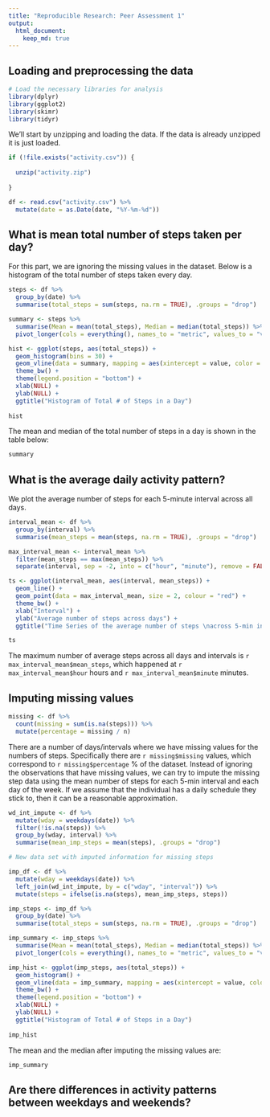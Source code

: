 ```yaml
---
title: "Reproducible Research: Peer Assessment 1"
output: 
  html_document:
    keep_md: true
---
```



## Loading and preprocessing the data

```r

# Load the necessary libraries for analysis
library(dplyr)
library(ggplot2)
library(skimr)
library(tidyr)

```

We'll start by unzipping and loading the data. If the data is already unzipped it is just loaded.

```r

if (!file.exists("activity.csv")) {
  
  unzip("activity.zip")
  
}

df <- read.csv("activity.csv") %>%
  mutate(date = as.Date(date, "%Y-%m-%d"))

```


## What is mean total number of steps taken per day?

For this part, we are ignoring the missing values in the dataset. Below is a histogram of the total number of steps taken every day.

```r

steps <- df %>% 
  group_by(date) %>% 
  summarise(total_steps = sum(steps, na.rm = TRUE), .groups = "drop")

summary <- steps %>% 
  summarise(Mean = mean(total_steps), Median = median(total_steps)) %>% 
  pivot_longer(cols = everything(), names_to = "metric", values_to = "value")

hist <- ggplot(steps, aes(total_steps)) + 
  geom_histogram(bins = 30) + 
  geom_vline(data = summary, mapping = aes(xintercept = value, color = metric), size = 1, show.legend = TRUE) + 
  theme_bw() + 
  theme(legend.position = "bottom") + 
  xlab(NULL) + 
  ylab(NULL) + 
  ggtitle("Histogram of Total # of Steps in a Day")
  
hist

```

The mean and median of the total number of steps in a day is shown in the table below:

```r

summary

```

## What is the average daily activity pattern?

We plot the average number of steps for each 5-minute interval across all days.

```r

interval_mean <- df %>% 
  group_by(interval) %>% 
  summarise(mean_steps = mean(steps, na.rm = TRUE), .groups = "drop")

max_interval_mean <- interval_mean %>% 
  filter(mean_steps == max(mean_steps)) %>% 
  separate(interval, sep = -2, into = c("hour", "minute"), remove = FALSE)

ts <- ggplot(interval_mean, aes(interval, mean_steps)) + 
  geom_line() + 
  geom_point(data = max_interval_mean, size = 2, colour = "red") + 
  theme_bw() + 
  xlab("Interval") + 
  ylab("Average number of steps across days") + 
  ggtitle("Time Series of the average number of steps \nacross 5-min intervals")

ts

```

The maximum number of average steps across all days and intervals is `r max_interval_mean$mean_steps`, which happened at `r max_interval_mean$hour` hours and `r max_interval_mean$minute` minutes.

## Imputing missing values

```r

missing <- df %>% 
  count(missing = sum(is.na(steps))) %>% 
  mutate(percentage = missing / n)


```

There are a number of days/intervals where we have missing values for the numbers of steps. Specifically there are `r missing$missing` values, which correspond to `r missing$percentage` % of the dataset. Instead of ignoring the observations that have missing values, we can try to impute the missing step data using the mean number of steps for each 5-min interval and each day of the week. If we assume that the individual has a daily schedule they stick to, then it can be a reasonable approximation.

```r

wd_int_impute <- df %>% 
  mutate(wday = weekdays(date)) %>% 
  filter(!is.na(steps)) %>% 
  group_by(wday, interval) %>% 
  summarise(mean_imp_steps = mean(steps), .groups = "drop") 

# New data set with imputed information for missing steps

imp_df <- df %>%
  mutate(wday = weekdays(date)) %>%
  left_join(wd_int_impute, by = c("wday", "interval")) %>%
  mutate(steps = ifelse(is.na(steps), mean_imp_steps, steps))

```


```r

imp_steps <- imp_df %>% 
  group_by(date) %>% 
  summarise(total_steps = sum(steps, na.rm = TRUE), .groups = "drop")

imp_summary <- imp_steps %>% 
  summarise(Mean = mean(total_steps), Median = median(total_steps)) %>% 
  pivot_longer(cols = everything(), names_to = "metric", values_to = "value")

imp_hist <- ggplot(imp_steps, aes(total_steps)) + 
  geom_histogram() + 
  geom_vline(data = imp_summary, mapping = aes(xintercept = value, color = metric), size = 1, show.legend = TRUE) + 
  theme_bw() + 
  theme(legend.position = "bottom") + 
  xlab(NULL) + 
  ylab(NULL) + 
  ggtitle("Histogram of Total # of Steps in a Day")
  
imp_hist

```

The mean and the median after imputing the missing values are: 

```r

imp_summary

```


## Are there differences in activity patterns between weekdays and weekends?

